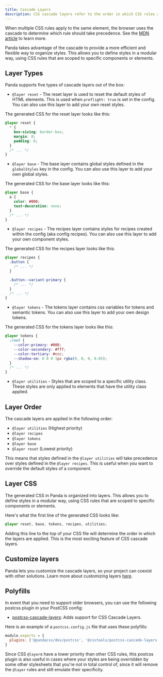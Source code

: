 ```yaml
---
title: Cascade Layers
description: CSS cascade layers refer to the order in which CSS rules are applied to an HTML element.
---
```


When multiple CSS rules apply
to the same element, the browser uses the cascade to determine which rule should take precedence. See the
[MDN article](https://developer.mozilla.org/en-US/docs/Web/CSS/@layer) to learn more.

Panda takes advantage of the cascade to provide a more efficient and flexible way to organize styles. This allows you to
define styles in a modular way, using CSS rules that are scoped to specific components or elements.

## Layer Types

Panda supports five types of cascade layers out of the box:

- `@layer reset` - The reset layer is used to reset the default styles of HTML elements. This is used when
  `preflight: true` is set in the config. You can also use this layer to add your own reset styles.

The generated CSS for the reset layer looks like this:

```css
@layer reset {
  * {
    box-sizing: border-box;
    margin: 0;
    padding: 0;
  }
  /* ... */
}
```

- `@layer base` - The base layer contains global styles defined in the `globalStyles` key in the config. You can also
  use this layer to add your own global styles.

The generated CSS for the base layer looks like this:

```css
@layer base {
  a {
    color: #000;
    text-decoration: none;
  }
  /* ... */
}
```

- `@layer recipes` - The recipes layer contains styles for recipes created within the config (aka config recipes). You
  can also use this layer to add your own component styles.

The generated CSS for the recipes layer looks like this:

```css
@layer recipes {
  .button {
    /* ... */
  }

  .button--variant-primary {
    /* ... */
  }
  /* ... */
}
```

- `@layer tokens` - The tokens layer contains css variables for tokens and semantic tokens. You can also use this layer
  to add your own design tokens.

The generated CSS for the tokens layer looks like this:

```css
@layer tokens {
  :root {
    --color-primary: #000;
    --color-secondary: #fff;
    --color-tertiary: #ccc;
    --shadow-sm: 0 0 0 1px rgba(0, 0, 0, 0.05);
  }
  /* ... */
}
```

- `@layer utilities` - Styles that are scoped to a specific utility class. These styles are only applied to elements
  that have the utility class applied.

## Layer Order

The cascade layers are applied in the following order:

- `@layer utilities` (Highest priority)
- `@layer recipes`
- `@layer tokens`
- `@layer base`
- `@layer reset` (Lowest priority)

This means that styles defined in the `@layer utilities` will take precedence over styles defined in the
`@layer recipes`. This is useful when you want to override the default styles of a component.

## Layer CSS

The generated CSS in Panda is organized into layers. This allows you to define styles in a modular way, using CSS rules
that are scoped to specific components or elements.

Here's what the first line of the generated CSS looks like:

```css
@layer reset, base, tokens, recipes, utilities;
```

Adding this line to the top of your CSS file will determine the order in which the layers are applied. This is the most
exciting feature of CSS cascade layers.

## Customize layers

Panda lets you customize the cascade layers, so your project can coexist with other solutions. Learn more about customizing layers [here](/docs/references/config#layers).

## Polyfills

In event that you need to support older browsers, you can use the following postcss plugin in your PostCSS config:

- [postcss-cascade-layers](https://www.npmjs.com/package/@csstools/postcss-cascade-layers): Adds support for CSS Cascade Layers.

Here is an example of a `postcss.config.js` file that uses these polyfills:

```js
module.exports = {
  plugins: ['@pandacss/dev/postcss', '@csstools/postcss-cascade-layers']
}
```

Since CSS `@layer`s have a lower priority than other CSS rules, this postcss plugin is also useful in cases where your styles are being overridden by some other stylesheets that you're not in total control of, since it will remove the `@layer` rules and still emulate their specificity.
